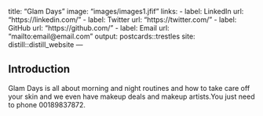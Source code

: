 
title: "Glam Days"
image: "images/images1.jfif"
links:
  - label: LinkedIn
    url: "https://linkedin.com/"
  - label: Twitter
    url: "https://twitter.com/"
  - label: GitHub
    url: "https://github.com/"
  - label: Email
    url: "mailto:email@email.com"
output:
  postcards::trestles
site: distill::distill_website
---
 

## Introduction

Glam Days is all about morning and night routines and how to take care off your skin and we even have makeup deals and makeup artists.You just need to phone 00189837872.
